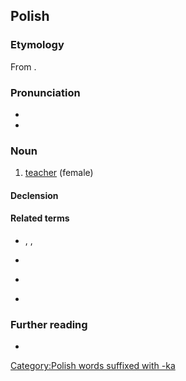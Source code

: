 {{also|nauczycielką}}
==Polish==

===Etymology===
From {{suffix|pl|nauczyciel|ka}}.

===Pronunciation===
* {{pl-IPA|/na-uczycielka/}}
* {{audio|pl|Pl-nauczycielka.ogg|Audio}}

===Noun===
{{pl-noun|f|m=nauczyciel}}

# [[teacher]] (female)

====Declension====
{{pl-decl-noun-f}}

====Related terms====
* {{q|verbs}} {{l|pl|uczyć}}, {{l|pl|nauczyć}}, {{l|pl|nauczać}}
* {{q|noun}} {{l|pl|nauka}}
* {{q|adjective}} {{l|pl|uczony}}
* {{q|adverb}} {{l|pl|uczenie}}

===Further reading===
* {{R:PWN}}

[[Category:Polish words suffixed with -ka]]
{{c|pl|Education|Female occupations}}